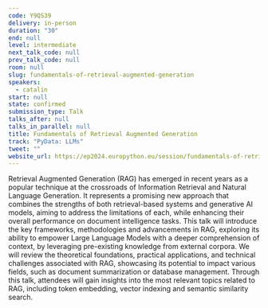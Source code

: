 ```yaml
---
code: Y9QS39
delivery: in-person
duration: "30"
end: null
level: intermediate
next_talk_code: null
prev_talk_code: null
room: null
slug: fundamentals-of-retrieval-augmented-generation
speakers:
  - catalin
start: null
state: confirmed
submission_type: Talk
talks_after: null
talks_in_parallel: null
title: Fundamentals of Retrieval Augmented Generation
track: "PyData: LLMs"
tweet: ""
website_url: https://ep2024.europython.eu/session/fundamentals-of-retrieval-augmented-generation
---
```


Retrieval Augmented Generation (RAG) has emerged in recent years as a popular
technique at the crossroads of Information Retrieval and Natural Language
Generation. It represents a promising new approach that combines the strengths
of both retrieval-based systems and generative AI models, aiming to address the
limitations of each, while enhancing their overall performance on document
intelligence tasks. This talk will introduce the key frameworks, methodologies
and advancements in RAG, exploring its ability to empower Large Language Models
with a deeper comprehension of context, by leveraging pre-existing knowledge
from external corpora. We will review the theoretical foundations, practical
applications, and technical challenges associated with RAG, showcasing its
potential to impact various fields, such as document summarization or database
management. Through this talk, attendees will gain insights into the most
relevant topics related to RAG, including token embedding, vector indexing and
semantic similarity search.
